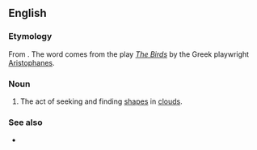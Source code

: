 ==English==

===Etymology===
From {{etyl|grc|en}} {{m|grc|Νεφελοκοκκυγία}}. The word comes from the play [[w:The Birds (play)|''The Birds'']] by the Greek playwright [[w:Aristophanes|Aristophanes]].

===Noun===
{{en-noun|-}}

# The act of seeking and finding [[shapes]] in [[clouds]].

===See also===
* {{l|en|cloud-cuckoo-land}}